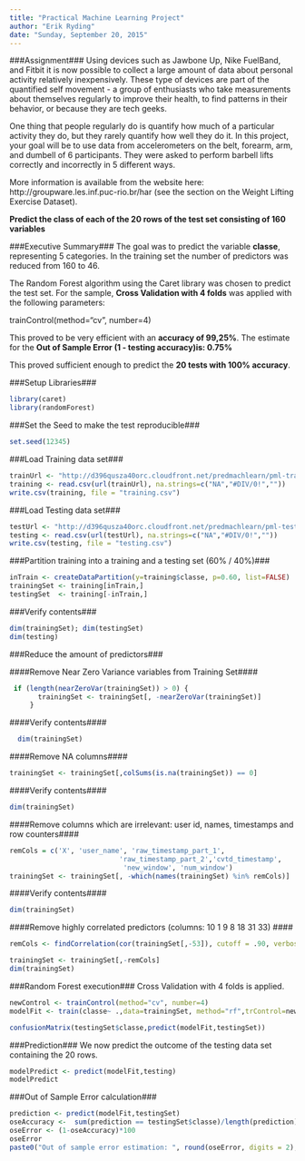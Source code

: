 ```yaml
---
title: "Practical Machine Learning Project"
author: "Erik Ryding"
date: "Sunday, September 20, 2015"
---
```


###Assignment###
Using devices such as Jawbone Up, Nike FuelBand, and Fitbit it is now possible to collect a large amount of data about personal activity relatively inexpensively. These type of devices are part of the quantified self movement - a group of enthusiasts who take measurements about themselves regularly to improve their health, to find patterns in their behavior, or because they are tech geeks. 

One thing that people regularly do is quantify how much of a particular activity they do, but they rarely quantify how well they do it. In this project, your goal will be to use data from accelerometers on the belt, forearm, arm, and dumbell of 6 participants. They were asked to perform barbell lifts correctly and incorrectly in 5 different ways.

More information is available from the website here: http://groupware.les.inf.puc-rio.br/har (see the section on the Weight Lifting Exercise Dataset).  

**Predict the class of each of the 20 rows of the test set consisting of 160 variables**


###Executive Summary###
The goal was to predict the variable **classe**, representing 5 categories. 
In the training set the number of predictors was reduced from 160 to 46.

The Random Forest algorithm using the Caret library was chosen to predict the test set.
For the sample, **Cross Validation with 4 folds** was applied with the following parameters: 

trainControl(method="cv", number=4)

This proved to be very efficient with an **accuracy of 99,25%**.
The estimate for the **Out of Sample Error (1 - testing accuracy)is: 0.75%** 

This proved sufficient enough to predict the **20 tests with 100% accuracy**.

###Setup Libraries###

```r
library(caret)
library(randomForest)
```

###Set the Seed to make the test reproducible###

```r
set.seed(12345)
```

###Load Training data set###
```r
trainUrl <- "http://d396qusza40orc.cloudfront.net/predmachlearn/pml-training.csv"
training <- read.csv(url(trainUrl), na.strings=c("NA","#DIV/0!",""))
write.csv(training, file = "training.csv")
```

###Load Testing data set### 
```r
testUrl <- "http://d396qusza40orc.cloudfront.net/predmachlearn/pml-testing.csv"
testing <- read.csv(url(testUrl), na.strings=c("NA","#DIV/0!",""))
write.csv(testing, file = "testing.csv")
```

###Partition training into a training and a testing set  (60% / 40%)###
```r
inTrain <- createDataPartition(y=training$classe, p=0.60, list=FALSE)
trainingSet <- training[inTrain,]
testingSet  <- training[-inTrain,]
```
###Verify contents###
```r
dim(trainingSet); dim(testingSet)
dim(testing)
```

###Reduce the amount of predictors###

####Remove Near Zero Variance variables from Training Set####
```r
 if (length(nearZeroVar(trainingSet)) > 0) {
       trainingSet <- trainingSet[, -nearZeroVar(trainingSet)]
     }
```
####Verify contents####
```r
  dim(trainingSet)
```
####Remove NA columns####
```r
trainingSet <- trainingSet[,colSums(is.na(trainingSet)) == 0]
```

####Verify contents####
```r
dim(trainingSet)
```

####Remove columns which are irrelevant: user id, names, timestamps and row counters####
```r
remCols = c('X', 'user_name', 'raw_timestamp_part_1',
                           'raw_timestamp_part_2','cvtd_timestamp',
                            'new_window', 'num_window')
trainingSet <- trainingSet[, -which(names(trainingSet) %in% remCols)]
```
####Verify contents####
```r
dim(trainingSet)
```
####Remove highly correlated predictors (columns: 10  1  9  8 18 31 33) ####
```r
remCols <- findCorrelation(cor(trainingSet[,-53]), cutoff = .90, verbose = TRUE)
```
```r
trainingSet <- trainingSet[,-remCols]
dim(trainingSet)
```
###Random Forest execution###
Cross Validation with 4 folds is applied.

```r
newControl <- trainControl(method="cv", number=4)
modelFit <- train(classe~ .,data=trainingSet, method="rf",trControl=newControl)

confusionMatrix(testingSet$classe,predict(modelFit,testingSet))
```

###Prediction###
We now predict the outcome of the testing data set containing the 20 rows.
```r
modelPredict <- predict(modelFit,testing)
modelPredict
```

###Out of Sample Error calculation###
```r
prediction <- predict(modelFit,testingSet)
oseAccuracy <-  sum(prediction == testingSet$classe)/length(prediction)
oseError <- (1-oseAccuracy)*100
oseError
paste0("Out of sample error estimation: ", round(oseError, digits = 2), "%")
```

